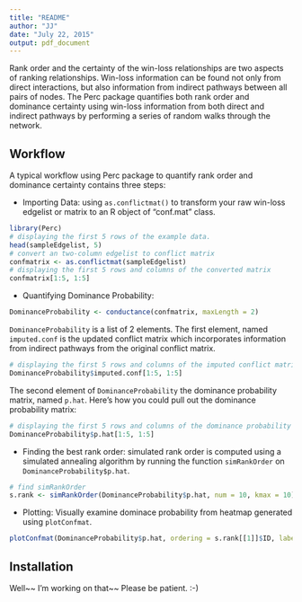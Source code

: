 ```yaml
---
title: "README"
author: "JJ"
date: "July 22, 2015"
output: pdf_document
---
```


Rank order and the certainty of the win-loss relationships are two aspects of ranking relationships. Win-loss information can be found not only from direct interactions, but also information from indirect pathways between all pairs of nodes. The Perc package quantifies both rank order and dominance certainty using win-loss information from both direct and indirect pathways by performing a series of random walks through the network. 


## Workflow
A typical workflow using Perc package to quantify rank order and dominance certainty contains three steps: 

* Importing Data: using `as.conflictmat()` to transform your raw win-loss edgelist or matrix to an R object of "conf.mat" class.

```r
library(Perc)
# displaying the first 5 rows of the example data.
head(sampleEdgelist, 5)
# convert an two-column edgelist to conflict matrix
confmatrix <- as.conflictmat(sampleEdgelist)
# displaying the first 5 rows and columns of the converted matrix
confmatrix[1:5, 1:5]
```

* Quantifying Dominance Probability: 
```r
DominanceProbability <- conductance(confmatrix, maxLength = 2)
```

`DominanceProbability` is a list of 2 elements. The first element, named `imputed.conf` is the updated conflict matrix which incorporates information from indirect pathways from the original conflict matrix. 

```r
# displaying the first 5 rows and columns of the imputed conflict matrix
DominanceProbability$imputed.conf[1:5, 1:5]
```

The second element of `DominanceProbability` the dominance probability matrix, named `p.hat`. Here's how you could pull out the dominance probability matrix:

```r
# displaying the first 5 rows and columns of the dominance probability matrix
DominanceProbability$p.hat[1:5, 1:5]
```

* Finding the best rank order: simulated rank order is computed using a simulated annealing algorithm by running the function `simRankOrder` on `DominanceProbability$p.hat`. 

```r
# find simRankOrder
s.rank <- simRankOrder(DominanceProbability$p.hat, num = 10, kmax = 10)
```

* Plotting: Visually examine dominace probability from heatmap generated using `plotConfmat`.

```r
plotConfmat(DominanceProbability$p.hat, ordering = s.rank[[1]]$ID, labels = TRUE)
```

## Installation
Well~~ I'm working on that~~ Please be patient. :-)
